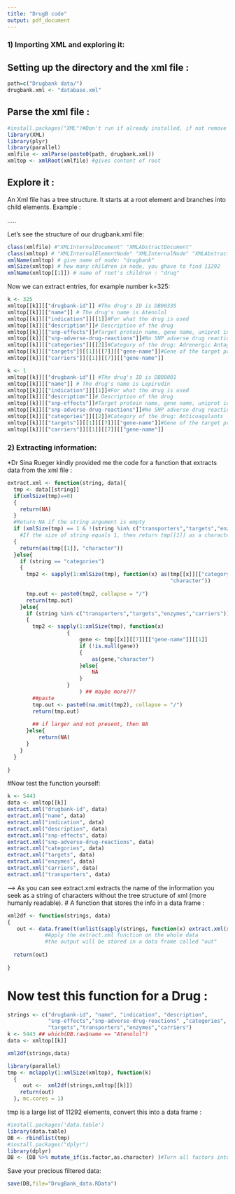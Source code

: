 ```yaml
---
title: "DrugB code"
output: pdf_document
---
```

### 1) Importing XML and exploring it:
## Setting up the directory and the xml file :

```r
path=c("Drugbank data/")
drugbank.xml <- "database.xml"
```

## Parse the xml file :
```r
#install.packages("XML")#Don't run if already installed, if not remove the #
library(XML)
library(plyr)
library(parallel)
xmlfile <- xmlParse(paste0(path, drugbank.xml))
xmltop <- xmlRoot(xmlfile) #gives content of root
```

## Explore it :
An Xml file has a tree structure. It starts at a root element and branches into child elements. Example : 

<root>
  <child>
    <subchild>.....</subchild>
  </child>
</root>


Let's see the structure of our drugbank.xml file:
```r
class(xmlfile) #"XMLInternalDocument" "XMLAbstractDocument"
class(xmltop) # "XMLInternalElementNode" "XMLInternalNode" "XMLAbstractNode"
xmlName(xmltop) # give name of node: "drugbank"
xmlSize(xmltop) # how many children in node, you ghave to find 11292
xmlName(xmltop[[1]]) # name of root's children : "drug"
```
Now we can extract entries, for example number k=325:
```r
k <- 325
xmltop[[k]][["drugbank-id"]] #The drug's ID is DB00335
xmltop[[k]][["name"]] # The drug's name is Atenolol
xmltop[[k]][["indication"]][[1]]#For what the drug is used
xmltop[[k]][["description"]]# Description of the drug 
xmltop[[k]][["snp-effects"]]#Target protein name, gene name, uniprot id, SNP id...
xmltop[[k]][["snp-adverse-drug-reactions"]]#No SNP adverse drug reaction
xmltop[[k]][["categories"]][[2]]#Category of the drug: Adrenergic Antagonists
xmltop[[k]][["targets"]][[1]][[7]][["gene-name"]]#Gene of the target protein
xmltop[[k]][["carriers"]][[1]][[7]][["gene-name"]]
```

```r
k <- 1
xmltop[[k]][["drugbank-id"]] #The drug's ID is DB00001
xmltop[[k]][["name"]] # The drug's name is Lepirudin
xmltop[[k]][["indication"]][[1]]#For what the drug is used
xmltop[[k]][["description"]]# Description of the drug 
xmltop[[k]][["snp-effects"]]#Target protein name, gene name, uniprot id, SNP id...
xmltop[[k]][["snp-adverse-drug-reactions"]]#No SNP adverse drug reaction
xmltop[[k]][["categories"]][[2]]#Category of the drug: Anticoagulants
xmltop[[k]][["targets"]][[1]][[7]][["gene-name"]]#Gene of the target protein
xmltop[[k]][["carriers"]][[1]][[7]][["gene-name"]]
```

### 2) Extracting information:
*Dr Sina Rueger kindly provided me the code for a function that extracts data from the xml file :
```r
extract.xml <- function(string, data){
  tmp <- data[[string]]
  if(xmlSize(tmp)==0)
  {
    return(NA)
  }
  #Return NA if the string argument is empty
  if (xmlSize(tmp) == 1 & !(string %in% c("transporters","targets","enzymes","carriers")))
    #If the size of string equals 1, then return tmp[[1]] as a character 
  {
    return(as(tmp[[1]], "character"))
  }else{
    if (string == "categories")
    {
      tmp2 <- sapply(1:xmlSize(tmp), function(x) as(tmp[[x]][["category"]][[1]],
                                                    "character"))
      
      tmp.out <- paste0(tmp2, collapse = "/")
      return(tmp.out)
    }else{
      if (string %in% c("transporters","targets","enzymes","carriers"))
      {
        tmp2 <- sapply(1:xmlSize(tmp), function(x)
                   {
                       gene <- tmp[[x]][[7]][["gene-name"]][[1]]
                       if (!is.null(gene))
                       {
                           as(gene,"character")
                       }else{
                           NA
                       }
                   }
                       ) ## maybe more???
        ##paste
        tmp.out <- paste0(na.omit(tmp2), collapse = "/")
        return(tmp.out)
      
        ## if larger and not present, then NA
      }else{
          return(NA)
      }
    }
  }
  
}
```

#Now test the function yourself:

```r
k <- 5443
data <- xmltop[[k]]
extract.xml("drugbank-id", data)
extract.xml("name", data)
extract.xml("indication", data)
extract.xml("description", data)
extract.xml("snp-effects", data)
extract.xml("snp-adverse-drug-reactions", data)
extract.xml("categories", data)
extract.xml("targets", data)
extract.xml("enzymes", data)
extract.xml("carriers", data)
extract.xml("transporters", data)
```
--> As you can see extract.xml extracts the name of the information you seek as a string of characters without the tree structure of xml (more humanly readable).
# A function that stores the info in a data frame :
```r
xml2df <- function(strings, data)
{
   out <- data.frame(t(unlist(sapply(strings, function(x) extract.xml(x, data)))))
            #Apply the extract.xml function on the whole data 
            #the output will be stored in a data frame called "out"
                         
  return(out)
  
}
```

# Now test this function for a Drug : 
```r
strings <- c("drugbank-id", "name", "indication", "description",
             "snp-effects","snp-adverse-drug-reactions" ,"categories",
             "targets","transporters","enzymes","carriers")
k <- 5443 ## which(DB.raw$name == "Atenolol")
data <- xmltop[[k]]

xml2df(strings,data)
```

```r
library(parallel)
tmp <- mclapply(1:xmlSize(xmltop), function(k)
  {
     out <-  xml2df(strings,xmltop[[k]])
    return(out) 
  }, mc.cores = 1)
```

tmp is a large list of 11292 elements, convert this into a data frame :
```r
#install.packages('data.table')
library(data.table)
DB <- rbindlist(tmp)
#install.packages("dplyr")
library(dplyr)
DB <- (DB %>% mutate_if(is.factor,as.character) )#Turn all factors into characters
```
Save your precious filtered data:
```r
save(DB,file="DrugBank_data.RData")
```

